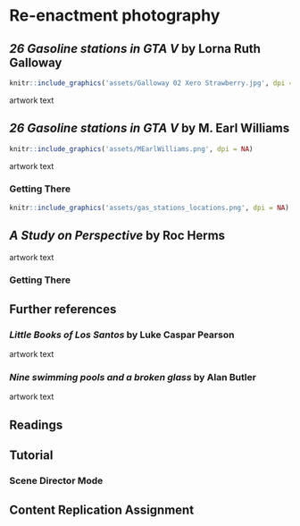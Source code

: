 # Re-enactment photography

## _26 Gasoline stations in GTA V_ by Lorna Ruth Galloway 
```r
knitr::include_graphics('assets/Galloway 02 Xero Strawberry.jpg', dpi = NA)
```
artwork text

## _26 Gasoline stations in GTA V_ by M. Earl Williams 
```r
knitr::include_graphics('assets/MEarlWilliams.png', dpi = NA)
```
artwork text

### Getting There
```r
knitr::include_graphics('assets/gas_stations_locations.png', dpi = NA)
```


## _A Study on Perspective_ by Roc Herms

artwork text

### Getting There

## Further references

### _Little Books of Los Santos_ by Luke Caspar Pearson 

artwork text

### _Nine swimming pools and a broken glass_ by Alan Butler

artwork text

## Readings

## Tutorial

### Scene Director Mode

## Content Replication Assignment

